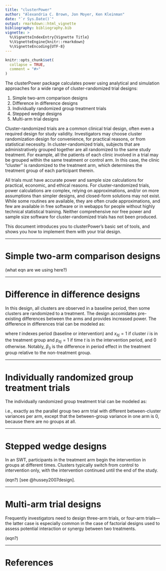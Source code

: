 ```yaml
---
title: "clusterPower"
author: "Alexandria C. Brown, Jon Moyer, Ken Kleinman"
date: "`r Sys.Date()`"
output: rmarkdown::html_vignette
bibliography: bibliography.bib
vignette: >
  %\VignetteIndexEntry{Vignette Title}
  %\VignetteEngine{knitr::rmarkdown}
  %\VignetteEncoding{UTF-8}
---
```


```r
knitr::opts_chunk$set(
  collapse = TRUE,
  comment = "#>"
)
```

The clusterPower package calculates power using analytical and simulation approaches for a wide range of cluster-randomized trial designs:

1. Simple two-arm comparison designs
2. Difference in difference designs
3. Individually randomized group treatment trials
4. Stepped wedge designs
5. Multi-arm trial designs 

Cluster-randomized trials are a common clinical trial design, often even a required design for study validity. Investigators may choose cluster randomization design for convenience, for practical reasons, or from statistical necessity. In cluster-randomized trials, subjects that are administratively grouped together are all randomized to the same study treatment. For example, all the patients of each clinic involved in a trial may be grouped within the same treatment or control arm. In this case, the clinic "cluster" is randomized to the treatment arm, which determines the treatment group of each participant therein.

All trials must have accurate power and sample size calculations for practical, economic, and ethical reasons. For cluster-randomized trials, power calculations are complex, relying on approximations, and/or on more assumptions than simpler designs, and closed-form solutions may not exist.  While some routines are available, they are often crude approximations, and few are available in free software or in webapps for people without highly technical statistical training. Neither comprehensive nor free power and sample size software for cluster-randomized trials has not been produced.  

This document introduces you to clusterPower's basic set of tools, and shows you how to implement them with your trial design.

-----------------------

# Simple two-arm comparison designs

(what eqn are we using here?)

-----------------------

# Difference in difference designs
In this design, all clusters are observed in a baseline period, then some clusters are randomized to a treatment. The design accomidates pre-existing differences between the arms and provides increased power. The difference in differences trial can be modeled as:

\begin{equation}
x_{itj}= \beta_{0}+x_{itj}\beta_{1}+p_{itj}\beta_{2}+x_{itj}p_{itj}\beta_{3}+b_{i}+e_{ij}
\end{equation}

where $t$ indexes period (baseline or intervention) and $x_{itj}=1$ if cluster $i$ is in the treatment group and $p_{itj}=1$ if time $t$ is in the intervention period, and $0$ otherwise. Notably, $\beta_{3}$ is the difference in period effect in the treatment group relative to the non-treatment group.

-----------------------

# Individually randomized group treatment trials

The individually randomized group treatment trial can be modeled as:

\begin{equation}
x_{ij}= \beta_{0}+x_{ij}\beta_{1}+x_{ij}b_{i1}+e_{ij}
\end{equation}

i.e., exactly as the parallel group two arm trial with different between-cluster variances per arm, except that the between-group variance in one arm is 0, because there are no groups at all.  

-----------------------

# Stepped wedge designs

In an SWT, participants in the treatment arm begin the intervention in groups at different times. Clusters typically switch from control to intervention only, with the intervention continued until the end of the study. 

(eqn?) [see @hussey2007design].


-----------------------

# Multi-arm trial designs 

Frequently investigators need to design three-arm trials, or four-arm trials—the latter case is especially common in the case of factorial designs used to assess potential interaction or synergy between two treatments.  

(eqn?)

-----------------------
# References